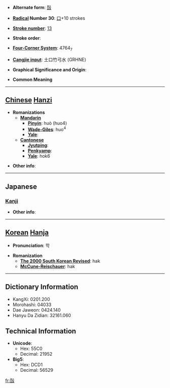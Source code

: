* '''Alternate form''': [[嗀]]

* '''[[Wiktionary:Chinese radical index| Radical]] Number 30''': [[Wiktionary:Chinese radical index 口|口]]+10 strokes

* '''[[Wiktionary:Chinese total strokes index|Stroke number]]''': [[Wiktionary:Chinese total strokes index 13|13]]

* '''Stroke order''': 

* '''[[Wiktionary:Chinese four corner index|Four-Corner System]]''': 4764<sub>7</sub>

* '''[[Wiktionary:Chinese Cangjie index|Cangjie input]]''': 土口竹弓水 (GRHNE)

* '''Graphical Significance and Origin''': 

* '''Common Meaning'''

----

== [[Chinese]] [[Hanzi]] ==

* '''Romanizations'''
** '''[[Mandarin]]'''
*** '''[[Pinyin]]''': huò (huo4)
*** '''[[Wade-Giles]]''': huo<sup>4</sup>
*** '''[[Yale]]''': 
** '''[[Cantonese]]'''
*** '''[[Jyutping]]''':
*** '''[[Penkyamp]]''': 
*** '''[[Yale]]''': hok6

* '''Other info''': 

----

==Japanese==
===[[Kanji]]===
{{kanji|on readings=[[かく]] (kaku), [[こく]] (koku)
|kun readings=[[はく]] (haku), [[はくさま]] (hakusama)
}}

* '''Other info''':  

----

== [[Korean]] [[Hanja]] ==

* '''Pronunciation''': 학

* '''Romanization'''
** '''[[The 2000 South Korean Revised Romanization|The 2000 South Korean Revised]]''': hak
** '''[[McCune-Reischauer]]''': hak

----

== Dictionary Information ==

* KangXi: 0201.200
* Morohashi: 04033
* Dae Jaweon: 0424.140
* Hanyu Da Zidian: 32161.060

== Technical Information ==

* '''Unicode''':
** Hex: 55C0
** Decimal: 21952
* '''Big5''':
** Hex: DCD1
** Decimal: 56529

[[fr:嗀]]